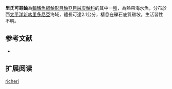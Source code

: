 {{Speciesbox
| name = 里氏可哥鮋
| status = NE
| status_system = IUCN3.1
| genus = Cocotropus
| species = richeri
| authority = [[Fricke|Fricke]], 2004 
| synonyms = 
}}
'''里氏可哥鮋'''為[[輻鰭魚綱|輻鰭魚綱]][[鮋形目|鮋形目]][[鮋亞目|鮋亞目]][[絨皮鮋科|絨皮鮋科]]的其中一[[種|種]]，為熱帶海水魚，分布於西[[太平洋|太平洋]][[新喀里多尼亞|新喀里多尼亞]]海域，體長可達2.1公分，棲息在礫石底質礁坡，生活習性不明。
==参考文献==
*{{FishBase_species|genus=Cocotropus|species=richeri|year=2014|month=6}}

== 扩展阅读 ==
{{refbegin}}
{{wikispecies-inline|Cocotropus richeri|里氏可哥鮋}}
{{refend}}
{{Taxonbar|from=Q5512677}}

[[Category:可哥鮋屬|richeri]]


{{鮋形目小作品}}